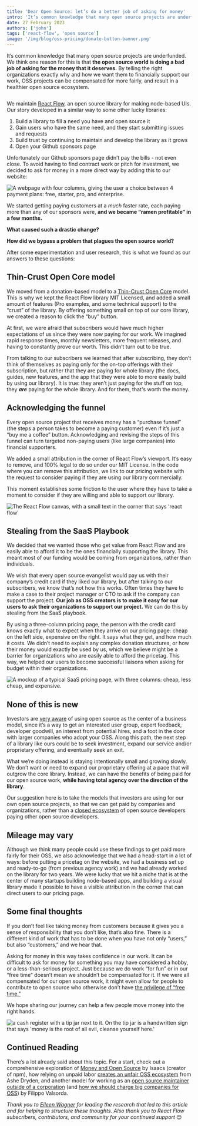 ```yaml
---
title: 'Dear Open Source: let’s do a better job of asking for money'
intro: 'It’s common knowledge that many open source projects are underfunded. We think one reason for this is that the open source world is doing a bad job of asking for the money that it deserves. By telling the right organizations exactly why and how we want them to financially support our work, OSS projects can be compensated for more fairly, and result in a healthier open source ecosystem.'
date: 27 February 2023
authors: ['john']
tags: ['react-flow', 'open source']
image: '/img/blog/oss-pricing/donate-button-banner.png'
---
```



It’s common knowledge that many open source projects are underfunded. We think one reason for this is that **the open source world is doing a bad job of asking for the money that it deserves.** By telling the right organizations exactly why and how we want them to financially support our work, OSS projects can be compensated for more fairly, and result in a healthier open source ecosystem.

<Bleed>
  <Image src="/img/blog/oss-pricing/donate-button.png" alt="" />
</Bleed>

We maintain [React Flow](https://github.com/xyflow/xyflow), an open source library for making node-based UIs. Our story developed in a similar way to some other lucky libraries:

1. Build a library to fill a need you have and open source it
2. Gain users who have the same need, and they start submitting issues and requests
3. Build trust by continuing to maintain and develop the library as it grows
4. Open your Github sponsors page

Unfortunately our Github sponsors page didn’t pay the bills - not even close. To avoid having to find contract work or pitch for investment, we decided to ask for money in a more direct way by adding this to our website:

<Bleed>
  <Image
    src="/img/blog/oss-pricing/pricing-ui.png"
    alt="A webpage with four columns, giving the user a choice between 4 payment plans: free, starter, pro, and enterprise."
    wide
    caption="Our Free plan is the open source library as-is. The Starter and Pro
      plans have a few extras that users can pay for with a monthly subscription,
      like prioritized bug reports and email support."
  />
</Bleed>

We started getting paying customers at a _much_ faster rate, each paying more than any of our sponsors were, **and we became “ramen profitable” in a few months.**

**What caused such a drastic change?**

**How did we bypass a problem that plagues the open source world?**

After some experimentation and user research, this is what we found as our answers to these questions:

## Thin-Crust Open Core model

We moved from a donation-based model to a [Thin-Crust Open Core](https://www.bcg.com/publications/2021/open-source-software-strategy-benefits) model. This is why we kept the React Flow library MIT Licensed, and added a small amount of features (Pro examples, and some technical support) to the “crust” of the library. By offering something small on top of our core library, we created a reason to click the “buy” button.

At first, we were afraid that subscribers would have much higher expectations of us since they were now paying for our work. We imagined rapid response times, monthly newsletters, more frequent releases, and having to constantly prove our worth. This didn’t turn out to be true.

From talking to our subscribers we learned that after subscribing, they don’t think of themselves as paying only for the on-top offerings with their subscription, but rather that they are paying for whole library (the docs, guides, new features, and the app that they were able to more easily build by using our library). It is true: they aren’t just paying for the stuff on top, they **_are_** paying for the whole library. And for them, that's worth the money.

## Acknowledging the funnel

Every open source project that receives money has a “purchase funnel” (the steps a person takes to become a paying customer) even if it’s just a “buy me a coffee” button. Acknowledging and revising the steps of this funnel can turn targeted non-paying users (like large companies) into financial supporters.

We added a small attribution in the corner of React Flow’s viewport. It’s easy to remove, and 100% legal to do so under our MIT License. In the code where you can remove this attribution, we link to our pricing website with the request to consider paying if they are using our library commercially.

This moment establishes some friction to the user where they have to take a moment to consider if they are willing and able to support our library.

<Image
  src="/img/blog/oss-pricing/rf-attribution.png"
  alt="The React Flow canvas, with a small text in the corner that says 'react flow'"
/>

## Stealing from the SaaS Playbook

We decided that we wanted those who get value from React Flow and are easily able to afford it to be the ones financially supporting the library. This meant most of our funding would be coming from organizations, rather than individuals.

We wish that every open source evangelist would pay us with their company’s credit card if they liked our library, but after talking to our subscribers, we know that’s not how this works. Often times they have to make a case to their project manager or CTO to ask if the company can support the project. **Our job as OSS creators is to make it easy for our users to ask their organizations to support our project.** We can do this by stealing from the SaaS playbook.

By using a three-column pricing page, the person with the credit card knows exactly what to expect when they arrive on our pricing page: cheap on the left side, expensive on the right. It says what they get, and how much it costs. We didn’t need to explain any complex donation structures, or how their money would exactly be used by us, which we believe might be a barrier for organizations who are easily able to afford the pricetag. This way, we helped our users to become successful liaisons when asking for budget within their organizations.

<Bleed>
  <Image
    src="/img/blog/oss-pricing/threecolumns.png"
    alt="A mockup of a typical SaaS pricing page, with three columns: cheap, less cheap, and expensive."
    wide
  />
</Bleed>

## None of this is new

Investors are [very aware](https://nautacapital.com/insight/open-source-weathers-the-fundingstorm/) of using open source as the center of a business model, since it’s a way to get an interested user group, expert feedback, developer goodwill, an interest from potential hires, and a foot in the door with larger companies who adopt your OSS. Along this path, the next step of a library like ours could be to seek investment, expand our service and/or proprietary offering, and eventually seek an exit.

What we’re doing instead is staying intentionally small and growing slowly. We don’t want or need to expand our proprietary offering at a pace that will outgrow the core library. Instead, we can have the benefits of being paid for our open source work, **while having total agency over the direction of the library**.

Our suggestion here is to take the models that investors are using for our own open source projects, so that we can get paid by companies and organizations, rather than a [closed ecosystem](https://stackoverflow.blog/2021/01/07/open-source-has-a-funding-problem/) of open source developers paying other open source developers.

## Mileage may vary

Although we think many people could use these findings to get paid more fairly for their OSS, we also acknowledge that we had a head-start in a lot of ways: before putting a pricetag on the website, we had a business set up and ready-to-go (from previous agency work) and we had already worked on the library for two years. We were lucky that we hit a niche that is at the center of many startups building node-based apps, and building a visual library made it possible to have a visible attribution in the corner that can direct users to our pricing page.

## Some final thoughts

If you don’t feel like taking money from customers because it gives you a sense of responsibility that you don’t like, that’s also fine. There is a different kind of work that has to be done when you have not only “users,” but also “customers,” and we hear that.

Asking for money in this way takes confidence in our work. It can be difficult to ask for money for something you may have considered a hobby, or a less-than-serious project. Just because we do work “for fun” or in our “free time” doesn’t mean we shouldn’t be compensated for it. If we were all compensated for our open source work, it might even allow for people to contribute to open source who otherwise don’t have [the privilege of “free time.”](https://www.ashedryden.com/blog/the-ethics-of-unpaid-labor-and-the-oss-community)

We hope sharing our journey can help a few people move money into the right hands.

<Image
  src="/img/blog/oss-pricing/tipjar.png"
  alt="a cash register with a tip jar next to it. On the tip jar is a handwritten sign that says 'money is the root of all evil, cleanse yourself here.'"
  attribution="https://www.reddit.com/r/funnysigns/comments/f151wh/local_tip_jar/?utm_source=share&utm_medium=web2x&context=3"
/>

## Continued Reading

There’s a lot already said about this topic. For a start, check out a comprehensive exploration of [Money and Open Source](https://medium.com/open-source-life/money-and-open-source-d44a1953749c) by Isaacs (creator of npm), how relying on unpaid labor [creates an unfair OSS ecosystem](https://www.ashedryden.com/blog/the-ethics-of-unpaid-labor-and-the-oss-community) from Ashe Dryden, and another model for working as an [open source maintainer outside of a corporation](https://words.filippo.io/full-time-maintainer/#fn4) (and [how we should charge big companies for OSS](https://words.filippo.io/professional-maintainers/)) by Filippo Valsorda.

_Thank you to [Eileen Wagner](https://bumble.blue/) for leading the research that led to this article and for helping to structure these thoughts. Also thank you to React Flow subscribers, contributors, and community for your continued support_ 😊

